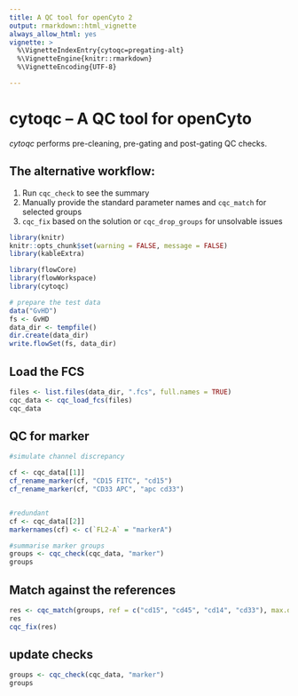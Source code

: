 ```yaml
---
title: A QC tool for openCyto 2
output: rmarkdown::html_vignette
always_allow_html: yes
vignette: >
  %\VignetteIndexEntry{cytoqc=pregating-alt}
  %\VignetteEngine{knitr::rmarkdown}
  %\VignetteEncoding{UTF-8}

---
```

# cytoqc -- A QC tool for openCyto

*cytoqc* performs pre-cleaning, pre-gating and post-gating QC checks.

## The alternative workflow:

1. Run `cqc_check` to see the summary
2. Manually provide the standard parameter names and `cqc_match` for selected groups
3. `cqc_fix` based on the solution or `cqc_drop_groups` for unsolvable issues

```r
library(knitr)
knitr::opts_chunk$set(warning = FALSE, message = FALSE)
library(kableExtra)
```


```r
library(flowCore)
library(flowWorkspace)
library(cytoqc)
```

```r
# prepare the test data
data("GvHD")
fs <- GvHD
data_dir <- tempfile()
dir.create(data_dir)
write.flowSet(fs, data_dir)
```

## Load the FCS

```r
files <- list.files(data_dir, ".fcs", full.names = TRUE)
cqc_data <- cqc_load_fcs(files)
cqc_data
```


## QC for marker
```r
#simulate channel discrepancy

cf <- cqc_data[[1]]
cf_rename_marker(cf, "CD15 FITC", "cd15")
cf_rename_marker(cf, "CD33 APC", "apc cd33")


#redundant
cf <- cqc_data[[2]]
markernames(cf) <- c(`FL2-A` = "markerA")

```


```r
#summarise marker groups
groups <- cqc_check(cqc_data, "marker")
groups
```

## Match against the references
```r
res <- cqc_match(groups, ref = c("cd15", "cd45", "cd14", "cd33"), max.distance = 0.6)
res
cqc_fix(res)
```
## update checks
```r
groups <- cqc_check(cqc_data, "marker")
groups
```


